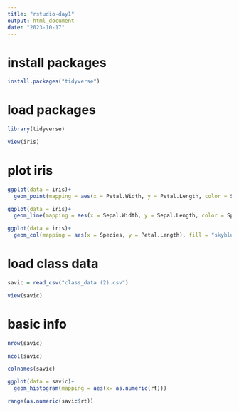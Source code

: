 ```yaml
---
title: "rstudio-day1"
output: html_document
date: "2023-10-17"
---
```


# install packages

```r
install.packages("tidyverse")
```

# load packages

```r
library(tidyverse)
```

```r
view(iris)
```

# plot iris

```r
ggplot(data = iris)+
  geom_point(mapping = aes(x = Petal.Width, y = Petal.Length, color = Species, size = Species, shape = Species))

ggplot(data = iris)+
  geom_line(mapping = aes(x = Sepal.Width, y = Sepal.Length, color = Species, size = Species, shape = Species))
```

```r
ggplot(data = iris)+
  geom_col(mapping = aes(x = Species, y = Petal.Length), fill = "skyblue")+theme_classic()
```

# load class data

```r
savic = read_csv("class_data (2).csv")

view(savic)
```

# basic info

```r
nrow(savic)

ncol(savic)

colnames(savic)

ggplot(data = savic)+
  geom_histogram(mapping = aes(x= as.numeric(rt)))

range(as.numeric(savic$rt))
```